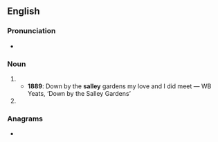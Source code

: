 {{also|Salley}}

==English==
===Pronunciation===
* {{IPA|/ˈsæ.li/|lang=en}}

===Noun===
{{en-noun}}
# {{obsolete spelling of|sallow|lang=en}}
#* '''1889''': Down by the '''salley''' gardens my love and I did meet — WB Yeats, ‘Down by the Salley Gardens’
# {{obsolete spelling of|sally|lang=en}}

===Anagrams===
* {{l|en|alleys}}